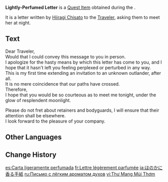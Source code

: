 {{Item Infobox
|id           = 100916
|image        = Item Sealed Letter.png
|type         = Quest Items
|description  = You obtained this from an infantryman at the [[Kanjou Commission]]. They say that this was written personally by the [[Hiiragi Chisato|young lady]] of the [[Hiiragi Clan]].
|source1      = [[Ritou Escape Plan]]
}}
'''Lightly-Perfumed Letter''' is a [[Quest Item]] obtained during the {{Quest|Ritou Escape Plan}}. 

It is a letter written by [[Hiiragi Chisato]] to the [[Traveler]], asking them to meet her at night.

==Text==
Dear Traveler,<br>
Would that I could convey this message to you in person.<br>
I apologize for the hasty means by which this letter has come to you, and I hope that it hasn't left you feeling perplexed or perturbed in any way.<br>
This is my first time extending an invitation to an unknown outlander, after all.<br>
It is no mere coincidence that our paths have crossed.<br>
Therefore,<br>
I hope that you would be so courteous as to meet me tonight, under the glow of resplendent moonlight.

Please do not fret about retainers and bodyguards, I will ensure that their attention shall be elsewhere.<br>
I look forward to the pleasure of your company.

==Other Languages==
{{Other Languages
|default_hidden = 1
|en      = Lightly-Perfumed Letter
|zhs     = 略带香味的书信
|zhs_rm  = Lüè Dài Xiāngwèi de Shūxìn
|zht     = 略帶香味的書信
|zht_rm  = Lüè Dài Xiāngwèi de Shūxìn
|ja      = ほのかに香る手紙
|ja_rm   = Honoka ni Kaoru Tegami
|ko      = 은은한 향기의 편지
|ko_rm   = Euneunhan Hyanggi-ui Pyeonji
|es      = Carta ligeramente perfumada
|fr      = Lettre légèrement parfumée
|ru      = Письмо с лёгким ароматом духов
|th      = จดหมายที่มีกลิ่นน้ำหอมจาง ๆ
|th_rm   = 
|vi      = Thư Mang Mùi Thơm
|de      = Leicht parfümierter Brief
|id      = Surat yang Harum
|pt      = Carta Levemente Perfumada
|tr      = Hafif Parfümlü Mektup
|it      = Lettera dal profumo delicato
}}

==Change History==
{{Change History|2.0}}

[[es:Carta ligeramente perfumada]]
[[fr:Lettre légèrement parfumée]]
[[ja:ほのかに香る手紙]]
[[ru:Письмо с лёгким ароматом духов]]
[[vi:Thư Mang Mùi Thơm]]